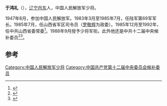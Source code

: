 '''于鸿礼'''（{{bd|1931年|8月||}}），[[辽宁|辽宁]][[丹东|丹东]]人，中国人民解放军少将。

1947年8月，参加中国人民解放军。1983年3月至1985年7月，任陆军第69军军长。1985年7月，任山西省军区司令员（[[罗敬辉|罗敬辉]]为政委）。1985年12月至1992年，任中共山西省委常委<ref name="China).1997">{{cite book|author=山西省史志硏究院 (Taiyuan, Shanxi Sheng, China).|title=山西通志 军事志|url=http://books.google.com/books?id=2IHmAAAAMAAJ|year=1997|publisher=中华书局|page=189|access-date=2015-04-01|archive-date=2015-03-19|archive-url=https://web.archive.org/web/20150319193342/http://books.google.com/books?id=2IHmAAAAMAAJ|dead-url=no}}</ref>。1988年9月授予少将军衔。此外他还是中共十二届中央候补委员<ref name="王琦1992">{{cite book|author=王琦|title=历届中共中央委员人名词典 1921-1987|url=http://books.google.com/books?id=NzO4AAAAIAAJ|year=1992|publisher=中共党史出版社|page=5|access-date=2015-04-01|archive-date=2015-03-21|archive-url=https://web.archive.org/web/20150321143847/http://books.google.com/books?id=NzO4AAAAIAAJ|dead-url=no}}</ref><ref>{{cite book|title=中共研究, Volumes 289-294|url=http://books.google.com/books?id=tUoKAQAAMAAJ|year=1991|publisher=中共硏究雜誌社|pages=135–136}}</ref>。

==参考==
{{reflist}}
{{start box}}
{{s-mil}}
{{s-before|[[张广有|张广有]]}}
{{s-title|[[中国人民解放军|中国人民解放军]][[山西省军区|山西省军区]]司令员|1985年7月-1990年6月}}
{{s-after|[[董云海|董云海]]}}
{{end box}}
{{中国军事人物小作品}}

[[Category:中国人民解放军少将|Category:中国人民解放军少将]]
[[Category:中国共产党第十二届中央委员会候补委员|Category:中国共产党第十二届中央委员会候补委员]]